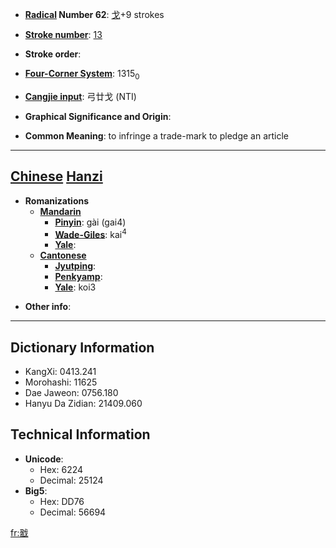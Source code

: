 * '''[[Wiktionary:Chinese radical index| Radical]] Number 62''': [[Wiktionary:Chinese radical index 戈|戈]]+9 strokes

* '''[[Wiktionary:Chinese total strokes index|Stroke number]]''': [[Wiktionary:Chinese total strokes index 13|13]]

* '''Stroke order''': 

* '''[[Wiktionary:Chinese four corner index|Four-Corner System]]''': 1315<sub>0</sub>

* '''[[Wiktionary:Chinese Cangjie index|Cangjie input]]''': 弓廿戈 (NTI)

* '''Graphical Significance and Origin''': 

* '''Common Meaning''': to infringe a trade-mark to pledge an article

----

== [[Chinese]] [[Hanzi]] ==

* '''Romanizations'''
** '''[[Mandarin]]'''
*** '''[[Pinyin]]''': gài (gai4)
*** '''[[Wade-Giles]]''': kai<sup>4</sup>
*** '''[[Yale]]''': 
** '''[[Cantonese]]'''
*** '''[[Jyutping]]''':
*** '''[[Penkyamp]]''': 
*** '''[[Yale]]''': koi3

* '''Other info''': 

----

== Dictionary Information ==

* KangXi: 0413.241
* Morohashi: 11625
* Dae Jaweon: 0756.180
* Hanyu Da Zidian: 21409.060

== Technical Information ==

* '''Unicode''':
** Hex: 6224
** Decimal: 25124
* '''Big5''':
** Hex: DD76
** Decimal: 56694

[[fr:戤]]